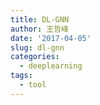 ```yaml
---
title: DL-GNN
author: 王哲峰
date: '2017-04-05'
slug: dl-gnn
categories:
  - deeplearning
tags:
  - tool
---
```




